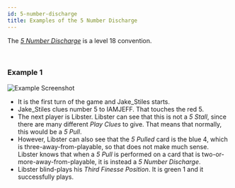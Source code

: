 ```yaml
---
id: 5-number-discharge
title: Examples of the 5 Number Discharge
---
```


The _[5 Number Discharge](../level-18.mdx#5-number-discharge-5nd)_ is a level 18 convention.

<br />

### Example 1

![Example Screenshot](/img/examples/5-number-discharge.png)

- It is the first turn of the game and Jake_Stiles starts.
- Jake_Stiles clues number 5 to IAMJEFF. That touches the red 5.
- The next player is Libster. Libster can see that this is not a _5 Stall_, since there are many different _Play Clues_ to give. That means that normally, this would be a _5 Pull_.
- However, Libster can also see that the _5 Pulled_ card is the blue 4, which is three-away-from-playable, so that does not make much sense. Libster knows that when a _5 Pull_ is performed on a card that is two-or-more-away-from-playable, it is instead a _5 Number Discharge_.
- Libster blind-plays his _Third Finesse Position_. It is green 1 and it successfully plays.
